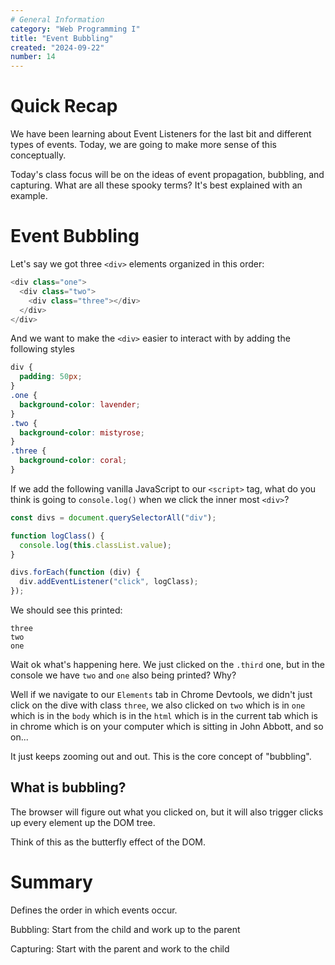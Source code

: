 ```yaml
---
# General Information
category: "Web Programming I"
title: "Event Bubbling"
created: "2024-09-22"
number: 14
---
```


# Quick Recap

We have been learning about Event Listeners for the last bit and different types of events. Today, we are going to make more sense of this conceptually.

Today's class focus will be on the ideas of event propagation, bubbling, and capturing. What are all these spooky terms? It's best explained with an example.

# Event Bubbling

Let's say we got three `<div>` elements organized in this order:

```js
<div class="one">
  <div class="two">
    <div class="three"></div>
  </div>
</div>
```

And we want to make the `<div>` easier to interact with by adding the following styles

```css
div {
  padding: 50px;
}
.one {
  background-color: lavender;
}
.two {
  background-color: mistyrose;
}
.three {
  background-color: coral;
}
```

If we add the following vanilla JavaScript to our `<script>` tag, what do you think is going to `console.log()` when we click the inner most `<div>`?

```js
const divs = document.querySelectorAll("div");

function logClass() {
  console.log(this.classList.value);
}

divs.forEach(function (div) {
  div.addEventListener("click", logClass);
});
```

We should see this printed:

```text
three
two
one
```

Wait ok what's happening here. We just clicked on the `.third` one, but in the console we have `two` and `one` also being printed? Why?

Well if we navigate to our `Elements` tab in Chrome Devtools, we didn't just click on the dive with class `three`, we also clicked on `two` which is in `one` which is in the `body` which is in the `html` which is in the current tab which is in chrome which is on your computer which is sitting in John Abbott, and so on...

It just keeps zooming out and out. This is the core concept of "bubbling".

## What is bubbling?

The browser will figure out what you clicked on, but it will also trigger clicks up every element up the DOM tree.

Think of this as the butterfly effect of the DOM.

# Summary

Defines the order in which events occur.

Bubbling: Start from the child and work up to the parent

Capturing: Start with the parent and work to the child
